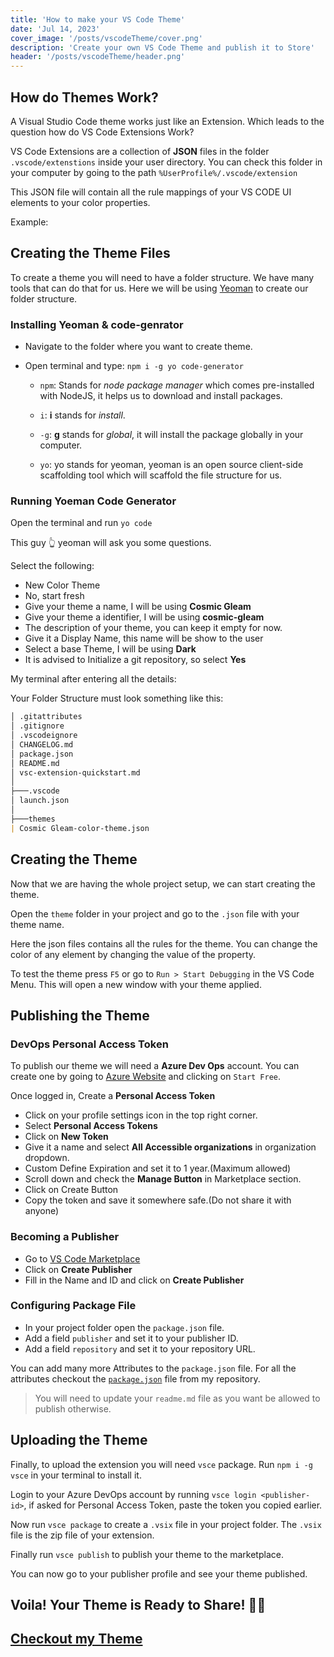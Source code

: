 ```yaml
---
title: 'How to make your VS Code Theme'
date: 'Jul 14, 2023'
cover_image: '/posts/vscodeTheme/cover.png'
description: 'Create your own VS Code Theme and publish it to Store'
header: '/posts/vscodeTheme/header.png'
---
```


## How do Themes Work?

A Visual Studio Code theme works just like an Extension. Which leads to the question how do VS Code Extensions Work?

VS Code Extensions are a collection of **JSON** files in the folder `.vscode/extenstions` inside your user directory. You can check this folder in your computer by going to the path `%UserProfile%/.vscode/extension`

This JSON file will contain all the rule mappings of your VS CODE UI elements to your color properties.

Example:

<CodeBox
  code='"button.foreground": "#ffffff",
"button.hoverBackground": "#6087cf",
"diffEditor.insertedTextBackground": "#00809b33",
"dropdown.background": "#353b45",
"dropdown.border": "#181a1f",
"editor.background": "#282c34",
"editor.findMatchHighlightBackground": "#528bff3d",
"editor.foreground": "#abb2bf",'
/>

## Creating the Theme Files

To create a theme you will need to have a folder structure. We have many tools that can do that for us. Here we will be using [Yeoman](https://yeoman.io/) to create our folder structure.

### Installing Yeoman & code-genrator

<WarningBox text='You will need to have NodeJS installed in your computer to use Yeoman' />

- Navigate to the folder where you want to create theme.
- Open terminal and type: `npm i -g yo code-generator`

  - `npm`: Stands for _node package manager_ which comes pre-installed with NodeJS, it helps us to download and install packages.

  - `i`: **i** stands for _install_.

  - `-g`: **g** stands for _global_, it will install the package globally in your computer.

  - `yo`: yo stands for yeoman, yeoman is an open source client-side scaffolding tool which will scaffold the file structure for us.

### Running Yoeman Code Generator

Open the terminal and run `yo code`

<ImageBox link='/posts/vscodeTheme/yeomanMasthead.png' />

This guy 👆 yeoman will ask you some questions.

Select the following:

- New Color Theme
- No, start fresh
- Give your theme a name, I will be using **Cosmic Gleam**
- Give your theme a identifier, I will be using **cosmic-gleam**
- The description of your theme, you can keep it empty for now.
- Give it a Display Name, this name will be show to the user
- Select a base Theme, I will be using **Dark**
- It is advised to Initialize a git repository, so select **Yes**

My terminal after entering all the details:

<ImageBox link='/posts/vscodeTheme/terminal.png' />

Your Folder Structure must look something like this:

```markdown
│ .gitattributes
│ .gitignore
│ .vscodeignore
│ CHANGELOG.md
│ package.json
│ README.md
│ vsc-extension-quickstart.md
│
├───.vscode
│ launch.json
│
├───themes
| Cosmic Gleam-color-theme.json
```

## Creating the Theme

Now that we are having the whole project setup, we can start creating the theme.

Open the `theme` folder in your project and go to the `.json` file with your theme name.

Here the json files contains all the rules for the theme. You can change the color of any element by changing the value of the property.

To test the theme press `F5` or go to `Run > Start Debugging` in the VS Code Menu. This will open a new window with your theme applied.

<InfoBox text='Creating a theme from scratch is a very long process, you can use [Theme Generator](https://themes.vscode.one/) to generate a theme and then edit it.' />

## Publishing the Theme

### DevOps Personal Access Token

To publish our theme we will need a **Azure Dev Ops** account. You can create one by going to [Azure Website](https://dev.azure.com) and clicking on `Start Free`.

Once logged in, Create a **Personal Access Token**

- Click on your profile settings icon in the top right corner.
- Select **Personal Access Tokens**
- Click on **New Token**
- Give it a name and select **All Accessible organizations** in organization dropdown.
- Custom Define Expiration and set it to 1 year.(Maximum allowed)
- Scroll down and check the **Manage Button** in Marketplace section.
- Click on Create Button
- Copy the token and save it somewhere safe.(Do not share it with anyone)

### Becoming a Publisher

- Go to [VS Code Marketplace](https://marketplace.visualstudio.com/manage)
- Click on **Create Publisher**
- Fill in the Name and ID and click on **Create Publisher**

### Configuring Package File

- In your project folder open the `package.json` file.
- Add a field `publisher` and set it to your publisher ID.
- Add a field `repository` and set it to your repository URL.

You can add many more Attributes to the `package.json` file.
For all the attributes checkout the [`package.json`](https://github.com/srshah27/cosmic-gleam/blob/main/package.json) file from my repository.

> You will need to update your `readme.md` file as you want be allowed to publish otherwise.

## Uploading the Theme

Finally, to upload the extension you will need `vsce` package. Run `npm i -g vsce` in your terminal to install it.

Login to your Azure DevOps account by running `vsce login <publisher-id>`, if asked for Personal Access Token, paste the token you copied earlier.

Now run `vsce package` to create a `.vsix` file in your project folder. The `.vsix` file is the zip file of your extension.

Finally run `vsce publish` to publish your theme to the marketplace.

You can now go to your publisher profile and see your theme published.

## Voila! Your Theme is Ready to Share! 🎊🎉

<InfoBox text='Also share your theme with me and I will add it to this blog' />

## [Checkout my Theme](https://marketplace.visualstudio.com/items?itemName=srshah.cosmic-gleam)

<ImageBox link='/posts/vscodeTheme/cosmicgleam.png' />
